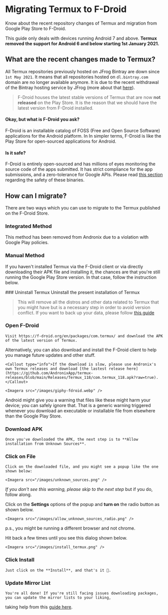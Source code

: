 
# Migrating Termux to F-Droid
Know about the recent repository changes of Termux and migration from Google Play Store to F-Droid.

<alert type="warning">This guide only deals with devices running Android 7 and above. **Termux removed the support for
Android 6 and below starting 1st January 2021.**</alert>

## What are the recent changes made to Termux?

All Termux repositories previously hosted on JFrog Bintray are down since `1st May 2021`. It means that all repositories
hosted on `dl.bintray.com` domain are no longer available anymore. It is due to the recent withdrawal of the Bintray
hosting service by JFrog (more about
that [here](https://jfrog.com/blog/into-the-sunset-bintray-jcenter-gocenter-and-chartcenter/)).


> F-Droid houses the latest stable versions of Termux that are now **not released** on the Play Store. It is the reason that we should have the latest version from F-Droid installed.

#### Okay, but what is **F-Droid** you ask?

F-Droid is an installable catalog of FOSS (Free and Open Source Software) applications for the Android platform. In In
simpler terms, F-Droid is like the Play Store for open-sourced applications for Android.

#### Is it safe?

F-Droid is entirely open-sourced and has millions of eyes monitoring the source code of the apps submitted. It has
strict compliance for the app submissions, and a zero-tolerance for Google APIs. Please read [this section](/security/termux) regarding the safety of these binaries.

## How can I migrate?

There are two ways which you can use to migrate to the Termux published on the F-Droid Store.

### Integrated Method

<Callout type="warning">This method has been removed from Andronix due to a violation with Google Play policies.</Callout>


### Manual Method
If you haven't installed Termux via the F-Droid client or via directly downloading their APK file and installing it, the
chances are that you're still running the Google Play Store version. In that case, follow the instruction below.

<Steps>
### Uninstall Termux
    Uninstall the present installation of Termux

> This will remove all the distros and other data related to Termux that you might have but is a necessary step in order to avoid version conflict. If you want to back up your data, please follow [this guide](https://wiki.termux.com/wiki/Backing_up_Termux)

### Open F-Droid
    Visit https://f-droid.org/en/packages/com.termux/ and download the APK of the latest version of Termux.
   Alternatively, you can also download and install the F-Droid client to help you manage future updates and other
   stuff.


    <Callout type="info">If the download is slow, please use Andronix's own Termux releases and download [the lastest release here](https://github.com/AndronixApp/termux-releases/blob/main/Releases/Termux_118/com.termux_118.apk?raw=true).</Callout>

    <Imagera src="/images/giphy-fdroid.webp" />

   <Callout type="warning">Android might give you a warning that files like these might harm your device; you can safely
   ignore that. That is a generic warning triggered whenever you download an executable or installable file from
   elsewhere than the Google Play Store.</Callout>


### Download APK
    Once you've downloaded the APK, the next step is to **Allow installation from Unknown Sources**.

### Click on File
    Click on the downloaded file, and you might see a popup like the one shown below:

    <Imagera src="/images/unknown_sources.png" />

   _If you don't see this warning, please skip to the next step_ but if you do, follow along.

   Click on the **Settings** options of the popup and **turn on** the radio button as shown below.

    <Imagera src="/images/allow_unknown_sources_radio.png" />

   p.s., you might be running a different browser and not chrome.

   Hit back a few times until you see this dialog shown below.

    <Imagera src="/images/install_termux.png" />

### Click Install
    Just click on the **Install**, and that's it 🎉.

### Update Mirror List
    You're all done! If you're still facing issues downloading packages, you can update the mirror lists to your liking,
   taking help from this [guide here](https://github.com/termux/termux-app/issues/2067).
</Steps>




